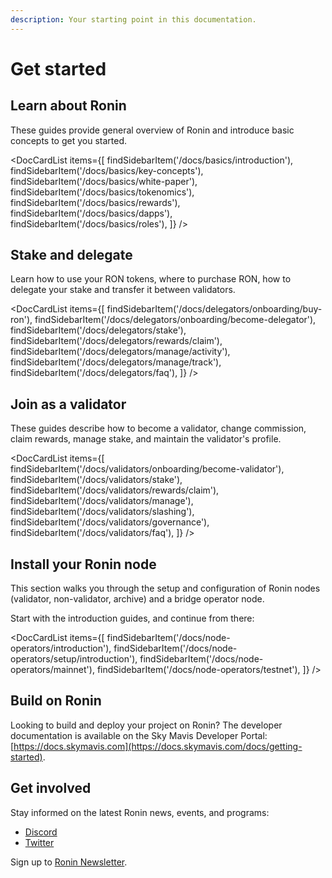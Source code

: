 ```yaml
---
description: Your starting point in this documentation.
---
```



# Get started

## Learn about Ronin
These guides provide general overview of Ronin and
introduce basic concepts to get you started.

<DocCardList items={[ 
    findSidebarItem('/docs/basics/introduction'),
    findSidebarItem('/docs/basics/key-concepts'),
    findSidebarItem('/docs/basics/white-paper'),
    findSidebarItem('/docs/basics/tokenomics'),
    findSidebarItem('/docs/basics/rewards'),
    findSidebarItem('/docs/basics/dapps'),
    findSidebarItem('/docs/basics/roles'),
    ]} />

## Stake and delegate
Learn how to use your RON tokens, where to purchase RON, 
how to delegate your stake and transfer it between validators.

<DocCardList items={[ 
    findSidebarItem('/docs/delegators/onboarding/buy-ron'),
    findSidebarItem('/docs/delegators/onboarding/become-delegator'),
    findSidebarItem('/docs/delegators/stake'),
    findSidebarItem('/docs/delegators/rewards/claim'),
    findSidebarItem('/docs/delegators/manage/activity'),
    findSidebarItem('/docs/delegators/manage/track'),
    findSidebarItem('/docs/delegators/faq'),
    ]} />

## Join as a validator 
These guides describe how to become a validator, change commission,
claim rewards, manage stake, and maintain the validator's profile.

<DocCardList items={[ 
    findSidebarItem('/docs/validators/onboarding/become-validator'),
    findSidebarItem('/docs/validators/stake'),
    findSidebarItem('/docs/validators/rewards/claim'),
    findSidebarItem('/docs/validators/manage'),
    findSidebarItem('/docs/validators/slashing'),
    findSidebarItem('/docs/validators/governance'),
    findSidebarItem('/docs/validators/faq'),
    ]} />

## Install your Ronin node 
This section walks you through the setup and configuration of
Ronin nodes (validator, non-validator, archive)
and a bridge operator node.

Start with the introduction guides, and continue from there:

<DocCardList items={[
    findSidebarItem('/docs/node-operators/introduction'),
    findSidebarItem('/docs/node-operators/setup/introduction'),
    findSidebarItem('/docs/node-operators/mainnet'),
    findSidebarItem('/docs/node-operators/testnet'),
    ]} />

## Build on Ronin
Looking to build and deploy your project on Ronin? The developer
documentation is available on the Sky Mavis Developer Portal:
[https://docs.skymavis.com](https://docs.skymavis.com/docs/getting-started).

## Get involved
Stay informed on the latest Ronin news, events, and programs:

* [Discord](https://discord.gg/P5GgF7SK)
* [Twitter](https://twitter.com/ronin_network)

Sign up to [Ronin Newsletter](https://roninblockchain.substack.com/).
